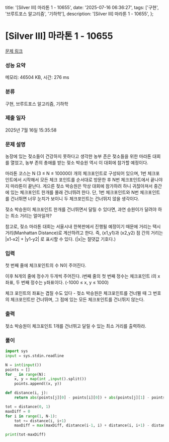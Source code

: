   title: '[Silver III] 마라톤 1 - 10655',
  date: '2025-07-16 06:36:27',
  tags: ['구현', '브루트포스 알고리즘', '기하학'],
  description: '[Silver III] 마라톤 1 - 10655',
};

# [Silver III] 마라톤 1 - 10655 

[문제 링크](https://www.acmicpc.net/problem/10655) 

### 성능 요약

메모리: 46504 KB, 시간: 276 ms

### 분류

구현, 브루트포스 알고리즘, 기하학

### 제출 일자

2025년 7월 16일 15:35:58

### 문제 설명

농장에 있는 젖소들이 건강하지 못하다고 생각한 농부 존은 젖소들을 위한 마라톤 대회를 열었고, 농부 존의 총애를 받는 젖소 박승원 역시 이 대회에 참가할 예정이다.

마라톤 코스는 N (3 ≤ N ≤ 100000) 개의 체크포인트로 구성되어 있으며, 1번 체크포인트에서 시작해서 모든 체크 포인트를 순서대로 방문한 후 N번 체크포인트에서 끝나야지 마라톤이 끝난다. 게으른 젖소 박승원은 막상 대회에 참가하려 하니 귀찮아져서 중간에 있는 체크포인트 한개를 몰래 건너뛰려 한다. 단, 1번 체크포인트와 N번 체크포인트를 건너뛰면 너무 눈치가 보이니 두 체크포인트는 건너뛰지 않을 생각이다.

젖소 박승원이 체크포인트 한개를 건너뛰면서 달릴 수 있다면, 과연 승원이가 달려야 하는 최소 거리는 얼마일까?

참고로, 젖소 마라톤 대회는 서울시내 한복판에서 진행될 예정이기 때문에 거리는 택시 거리(Manhattan Distance)로 계산하려고 한다. 즉, (x1,y1)과 (x2,y2) 점 간의 거리는 |x1-x2| + |y1-y2| 로 표시할 수 있다. (|x|는 절댓값 기호다.)

### 입력 

 첫 번째 줄에 체크포인트의 수 N이 주어진다.

이후 N개의 줄에 정수가 두개씩 주어진다. i번째 줄의 첫 번째 정수는 체크포인트 i의 x좌표, 두 번째 정수는 y좌표이다. (-1000 ≤ x, y ≤ 1000)

체크 포인트의 좌표는 겹칠 수도 있다 - 젖소 박승원은 체크포인트를 건너뛸 때 그 번호의 체크포인트만 건너뛰며, 그 점에 있는 모든 체크포인트를 건너뛰지 않는다.

### 출력 

 젖소 박승원이 체크포인트 1개를 건너뛰고 달릴 수 있는 최소 거리를 출력하라.

### 풀이
```python
import sys
input = sys.stdin.readline

N = int(input())
points = []
for _ in range(N):
    x, y = map(int ,input().split())
    points.append((x, y))

def distance(i, j):
    return abs(points[j][0] - points[i][0]) + abs(points[j][1] - points[i][1])

tot = distance(0, 1)
maxDiff = 0
for i in range(1, N-1):
    tot += distance(i, i+1)
    maxDiff = max(maxDiff, distance(i-1, i) + distance(i, i+1) - distance(i-1, i+1))

print(tot-maxDiff)
```